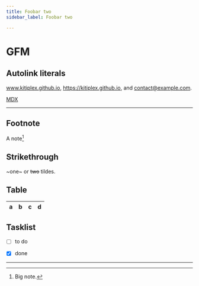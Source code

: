 ```yaml
---
title: Foobar two
sidebar_label: Foobar two

---
```


# GFM

## Autolink literals

www.kitiplex.github.io, https://kitiplex.github.io, and contact@example.com.

[MDX](https://mdxjs.com "title")

*** 

## Footnote

A note[^1]

[^1]: Big note.

## Strikethrough

~one~ or ~~two~~ tildes.

## Table

| a | b  |  c |  d  |
| - | :- | -: | :-: |

## Tasklist

* [ ] to do
* [x] done


***


